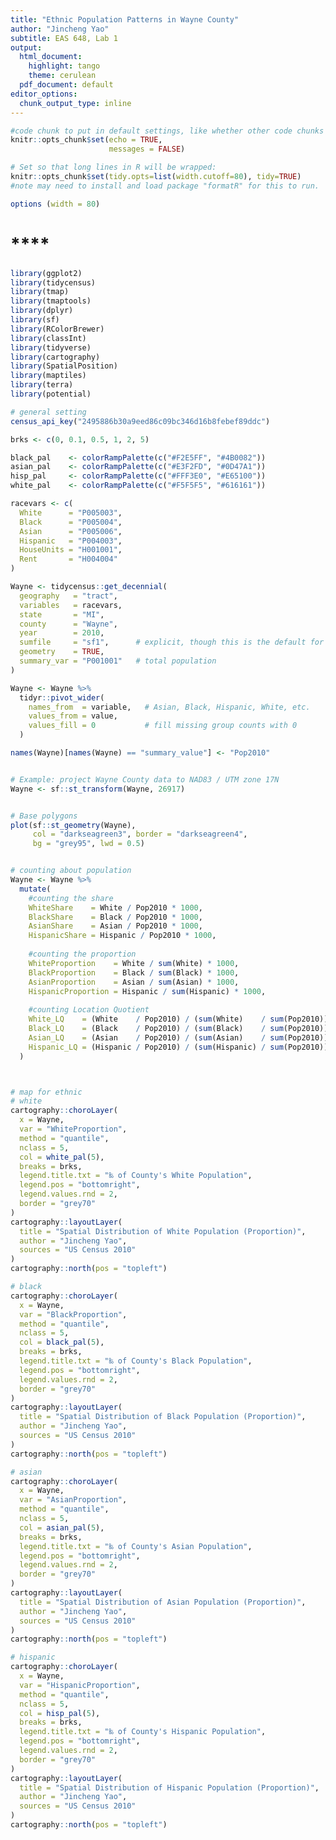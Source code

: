 ```yaml
---
title: "Ethnic Population Patterns in Wayne County"
author: "Jincheng Yao"
subtitle: EAS 648, Lab 1
output:
  html_document:
    highlight: tango
    theme: cerulean
  pdf_document: default
editor_options:
  chunk_output_type: inline
---
```


```r
#code chunk to put in default settings, like whether other code chunks run/show messages
knitr::opts_chunk$set(echo = TRUE, 
                      messages = FALSE)

# Set so that long lines in R will be wrapped:
knitr::opts_chunk$set(tidy.opts=list(width.cutoff=80), tidy=TRUE)
#note may need to install and load package "formatR" for this to run. 

options (width = 80)

```

# ****

###

```r
library(ggplot2)
library(tidycensus)
library(tmap)
library(tmaptools)
library(dplyr)        
library(sf)      
library(RColorBrewer) 
library(classInt)     
library(tidyverse)      
library(cartography) 
library(SpatialPosition)
library(maptiles) 
library(terra)
library(potential)

# general setting
census_api_key("2495886b30a9eed86c09bc346d16b8febef89ddc")

brks <- c(0, 0.1, 0.5, 1, 2, 5)

black_pal    <- colorRampPalette(c("#F2E5FF", "#4B0082"))  
asian_pal    <- colorRampPalette(c("#E3F2FD", "#0D47A1"))  
hisp_pal     <- colorRampPalette(c("#FFF3E0", "#E65100"))  
white_pal    <- colorRampPalette(c("#F5F5F5", "#616161"))  

racevars <- c(
  White      = "P005003",
  Black      = "P005004",
  Asian      = "P005006",
  Hispanic   = "P004003",
  HouseUnits = "H001001",
  Rent       = "H004004"
)

Wayne <- tidycensus::get_decennial(
  geography   = "tract",
  variables   = racevars,
  state       = "MI",
  county      = "Wayne",
  year        = 2010,
  sumfile     = "sf1",      # explicit, though this is the default for 2010
  geometry    = TRUE,
  summary_var = "P001001"   # total population
)

Wayne <- Wayne %>%
  tidyr::pivot_wider(
    names_from  = variable,   # Asian, Black, Hispanic, White, etc.
    values_from = value,
    values_fill = 0           # fill missing group counts with 0
  ) 

names(Wayne)[names(Wayne) == "summary_value"] <- "Pop2010"


# Example: project Wayne County data to NAD83 / UTM zone 17N
Wayne <- sf::st_transform(Wayne, 26917)


# Base polygons
plot(sf::st_geometry(Wayne),
     col = "darkseagreen3", border = "darkseagreen4",
     bg = "grey95", lwd = 0.5)


# counting about population
Wayne <- Wayne %>%
  mutate(
    #counting the share
    WhiteShare    = White / Pop2010 * 1000,
    BlackShare    = Black / Pop2010 * 1000,
    AsianShare    = Asian / Pop2010 * 1000,
    HispanicShare = Hispanic / Pop2010 * 1000,
    
    #counting the proportion
    WhiteProportion    = White / sum(White) * 1000,
    BlackProportion    = Black / sum(Black) * 1000,
    AsianProportion    = Asian / sum(Asian) * 1000,
    HispanicProportion = Hispanic / sum(Hispanic) * 1000,
    
    #counting Location Quotient
    White_LQ    = (White    / Pop2010) / (sum(White)    / sum(Pop2010)),
    Black_LQ    = (Black    / Pop2010) / (sum(Black)    / sum(Pop2010)),
    Asian_LQ    = (Asian    / Pop2010) / (sum(Asian)    / sum(Pop2010)),
    Hispanic_LQ = (Hispanic / Pop2010) / (sum(Hispanic) / sum(Pop2010))
  )



# map for ethnic
# white
cartography::choroLayer(
  x = Wayne,
  var = "WhiteProportion",
  method = "quantile",
  nclass = 5,
  col = white_pal(5),
  breaks = brks,
  legend.title.txt = "‰ of County's White Population",
  legend.pos = "bottomright",
  legend.values.rnd = 2,
  border = "grey70"
)
cartography::layoutLayer(
  title = "Spatial Distribution of White Population (Proportion)",
  author = "Jincheng Yao",
  sources = "US Census 2010"
)
cartography::north(pos = "topleft")

# black
cartography::choroLayer(
  x = Wayne,
  var = "BlackProportion",
  method = "quantile",
  nclass = 5,
  col = black_pal(5),
  breaks = brks,
  legend.title.txt = "‰ of County's Black Population",
  legend.pos = "bottomright",
  legend.values.rnd = 2,
  border = "grey70"
)
cartography::layoutLayer(
  title = "Spatial Distribution of Black Population (Proportion)",
  author = "Jincheng Yao",
  sources = "US Census 2010"
)
cartography::north(pos = "topleft")

# asian
cartography::choroLayer(
  x = Wayne,
  var = "AsianProportion",
  method = "quantile",
  nclass = 5,
  col = asian_pal(5),
  breaks = brks,
  legend.title.txt = "‰ of County's Asian Population",
  legend.pos = "bottomright",
  legend.values.rnd = 2,
  border = "grey70"
)
cartography::layoutLayer(
  title = "Spatial Distribution of Asian Population (Proportion)",
  author = "Jincheng Yao",
  sources = "US Census 2010"
)
cartography::north(pos = "topleft")

# hispanic
cartography::choroLayer(
  x = Wayne,
  var = "HispanicProportion",
  method = "quantile",
  nclass = 5,
  col = hisp_pal(5),
  breaks = brks,
  legend.title.txt = "‰ of County's Hispanic Population",
  legend.pos = "bottomright",
  legend.values.rnd = 2,
  border = "grey70"
)
cartography::layoutLayer(
  title = "Spatial Distribution of Hispanic Population (Proportion)",
  author = "Jincheng Yao",
  sources = "US Census 2010"
)
cartography::north(pos = "topleft")

```

